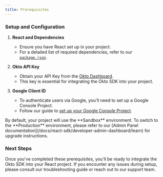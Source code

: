 ```yaml
---
title: Prerequisites
---
```



### Setup and Configuration

1. **React and Dependencies**
   - Ensure you have React set up in your project.
   - For a detailed list of required dependencies, refer to our [`package.json`](https://github.com/okto-hq/okto-sdk-react-template-app/blob/main/package.json).

2. **Okto API Key**
   - Obtain your API Key from the [Okto Dashboard](https://dashboard.okto.tech/).
   - This key is essential for integrating the Okto SDK into your project.

3. **Google Client ID**
   - To authenticate users via Google, you'll need to set up a Google Console Project.
   - Follow our guide to [set up your Google Console Project](/docs/react-sdk/advanced-sdk-config/authenticate-users/google-oauth/learn).

<Callout title="Environment Configuration">
By default, your project will use the **Sandbox** environment. To switch to the **Production** environment, please refer to our [Admin Panel documentation](/docs/react-sdk/developer-admin-dashboard/learn) for upgrade instructions.
</Callout>

### Next Steps

Once you've completed these prerequisites, you'll be ready to integrate the Okto SDK into your React project. If you encounter any issues during setup, please consult our troubleshooting guide or reach out to our support team.